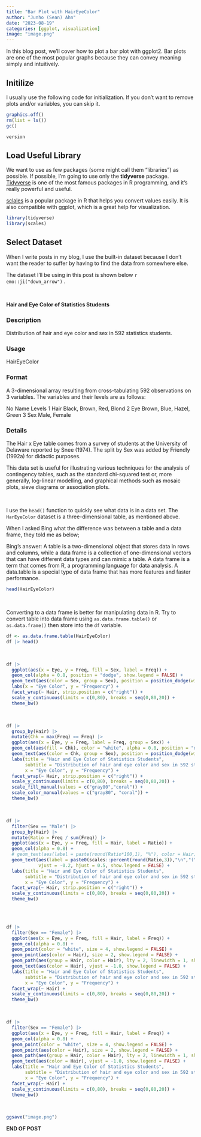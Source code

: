 ```yaml
---
title: "Bar Plot with HairEyeColor"
author: "Junho (Sean) Ahn"
date: "2023-08-19"
categories: [ggplot, visualization]
image: "image.png"
---
```


In this blog post, we'll cover how to plot a bar plot with ggplot2. Bar plots are one of the most popular graphs because they can convey meaning simply and intuitively.

## Initilize

I usually use the following code for initialization. If you don't want to remove plots and/or variables, you can skip it.

```r
graphics.off()
rm(list = ls())
gc()
```

```r
version
```

## Load Useful Library

We want to use as few packages (some might call them "libraries") as possible. If possible, I'm going to use only the **tidyverse** package. [Tidyverse](https://www.tidyverse.org) is one of the most famous packages in R programming, and it's really powerful and useful.

[sclales](https://scales.r-lib.org) is a popular package in R that helps you convert values easily. It is also compatible with ggplot, which is a great help for visualization.


```r
library(tidyverse)
library(scales)

```

## Select Dataset

When I write posts in my blog, I use the built-in dataset because I don't want the reader to suffer by having to find the data from somewhere else.

The dataset I'll be using in this post is shown below `r emo::ji("down_arrow")` .

<br>

**Hair and Eye Color of Statistics Students**

### Description

Distribution of hair and eye color and sex in 592 statistics students.

### Usage

HairEyeColor

### Format

A 3-dimensional array resulting from cross-tabulating 592 observations on 3 variables. The variables and their levels are as follows:

No Name Levels 1 Hair Black, Brown, Red, Blond 2 Eye Brown, Blue, Hazel, Green 3 Sex Male, Female

### Details

The Hair x Eye table comes from a survey of students at the University of Delaware reported by Snee (1974). The split by Sex was added by Friendly (1992a) for didactic purposes.

This data set is useful for illustrating various techniques for the analysis of contingency tables, such as the standard chi-squared test or, more generally, log-linear modelling, and graphical methods such as mosaic plots, sieve diagrams or association plots.

<br>

I use the `head()` function to quickly see what data is in a data set. The `HarEyeColor` dataset is a three-dimensional table, as mentioned above.

:::callout-note

When I asked Bing what the difference was between a table and a data frame, they told me as below;

Bing's answer: A table is a two-dimensional object that stores data in rows and columns, while a data frame is a collection of one-dimensional vectors that can have different data types and can mimic a table. A data frame is a term that comes from R, a programming language for data analysis. A data.table is a special type of data frame that has more features and faster performance.

:::

```r
head(HairEyeColor)

```

<br>

Converting to a data frame is better for manipulating data in R. Try to convert table into data frame using `as.data.frame.table()` or `as.data.frame()` then store into the `df` variable.

```r
df <- as.data.frame.table(HairEyeColor)
df |> head()

```

<br>



```r
df |> 
  ggplot(aes(x = Eye, y = Freq, fill = Sex, label = Freq)) +
  geom_col(alpha = 0.8, position = "dodge", show.legend = FALSE) +
  geom_text(aes(color = Sex, group = Sex), position = position_dodge(width = 1), vjust = -0.1, show.legend = FALSE) +
  labs(x = "Eye Color", y = "Frequency") +
  facet_wrap(~ Hair, strip.position = c("right")) +
  scale_y_continuous(limits = c(0,80), breaks = seq(0,80,20)) +
  theme_bw()

```

<br>



```r
df |> 
  group_by(Hair) |> 
  mutate(Chk = max(Freq) == Freq) |> 
  ggplot(aes(x = Eye, y = Freq, label = Freq, group = Sex)) +
  geom_col(aes(fill = Chk), color = "white", alpha = 0.8, position = "dodge", show.legend = FALSE) +
  geom_text(aes(color = Chk, group = Sex), position = position_dodge(width = 1), vjust = -0.1, show.legend = FALSE) +
  labs(title = "Hair and Eye Color of Statistics Students",
       subtitle = "Distribution of hair and eye color and sex in 592 statistics students.", 
       x = "Eye Color", y = "Frequency") +
  facet_wrap(~ Hair, strip.position = c("right")) +
  scale_y_continuous(limits = c(0,80), breaks = seq(0,80,20)) +
  scale_fill_manual(values = c("gray80","coral")) +
  scale_color_manual(values = c("gray80", "coral")) +
  theme_bw()

```

<br>


```r
df |> 
  filter(Sex == "Male") |> 
  group_by(Hair) |> 
  mutate(Ratio = Freq / sum(Freq)) |> 
  ggplot(aes(x = Eye, y = Freq, fill = Hair, label = Ratio)) +
  geom_col(alpha = 0.8) +
  # geom_text(aes(label = paste(round(Ratio*100,1), "%"), color = Hair), vjust = -0.1) +
  geom_text(aes(label = paste0(scales::percent(round(Ratio,3)),"\n","(",Freq,")"), color = Hair), 
            vjust = -0.2, hjust = 0.5, show.legend = FALSE) +
  labs(title = "Hair and Eye Color of Statistics Students",
       subtitle = "Distribution of hair and eye color and sex in 592 statistics students.", 
       x = "Eye Color", y = "Frequency") +
  facet_wrap(~ Hair, strip.position = c("right")) +
  scale_y_continuous(limits = c(0,80), breaks = seq(0,80,20)) +
  theme_bw()
  
```

<br>


```r
df |> 
  filter(Sex == "Female") |> 
  ggplot(aes(x = Eye, y = Freq, fill = Hair, label = Freq)) +
  geom_col(alpha = 0.8) +
  geom_point(color = "white", size = 4, show.legend = FALSE) +
  geom_point(aes(color = Hair), size = 2, show.legend = FALSE) +
  geom_path(aes(group = Hair, color = Hair), lty = 2, linewidth = 1, show.legend = FALSE) +
  geom_text(aes(color = Hair), vjust = -1.0, show.legend = FALSE) +
  labs(title = "Hair and Eye Color of Statistics Students",
       subtitle = "Distribution of hair and eye color and sex in 592 statistics students.", 
       x = "Eye Color", y = "Frequency") +
  facet_wrap(~ Hair) +
  scale_y_continuous(limits = c(0,80), breaks = seq(0,80,20)) +
  theme_bw()

```

<br>


```r
df |> 
  filter(Sex == "Female") |> 
  ggplot(aes(x = Eye, y = Freq, fill = Hair, label = Freq)) +
  geom_col(alpha = 0.8) +
  geom_point(color = "white", size = 4, show.legend = FALSE) +
  geom_point(aes(color = Hair), size = 2, show.legend = FALSE) +
  geom_path(aes(group = Hair, color = Hair), lty = 2, linewidth = 1, show.legend = FALSE) +
  geom_text(aes(color = Hair), vjust = -1.0, show.legend = FALSE) +
  labs(title = "Hair and Eye Color of Statistics Students",
       subtitle = "Distribution of hair and eye color and sex in 592 statistics students.", 
       x = "Eye Color", y = "Frequency") +
  facet_wrap(~ Hair) +
  scale_y_continuous(limits = c(0,80), breaks = seq(0,80,20)) +
  theme_bw()

```

<br>

```r
ggsave("image.png")
```

<div class="right">
__END OF POST__
</div>